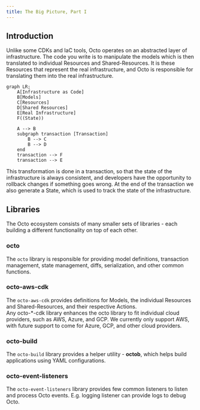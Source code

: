 ```yaml
---
title: The Big Picture, Part I
---
```


## Introduction
Unlike some CDKs and IaC tools, Octo operates on an abstracted layer of infrastructure.
The code you write is to manipulate the models which is then translated to individual Resources and Shared-Resources.
It is these Resources that represent the real infrastructure,
and Octo is responsible for translating them into the real infrastructure.

```mermaid
graph LR;
    A[Infrastructure as Code]
    B[Models]
    C[Resources]
    D[Shared Resources]
    E[Real Infrastructure]
    F((State))

    A --> B
    subgraph transaction [Transaction]
        B --> C
        B --> D
    end
    transaction --> F
    transaction --> E
```

This transformation is done in a transaction, so that the state of the infrastructure is always consistent,
and developers have the opportunity to rollback changes if something goes wrong.
At the end of the transaction we also generate a State, which is used to track the state of the infrastructure.

## Libraries
The Octo ecosystem consists of many smaller sets of libraries -
each building a different functionality on top of each other.

### octo
The `octo` library is responsible for providing model definitions,
transaction management, state management, diffs, serialization, and other common functions.

### octo-aws-cdk
The `octo-aws-cdk` provides definitions for Models,
the individual Resources and Shared-Resources, and their respective Actions.<br />
Any octo-*-cdk library enhances the
octo library to fit individual cloud providers, such as AWS, Azure, and GCP.
We currently only support AWS, with future support to come for Azure, GCP, and other cloud providers.

### octo-build
The `octo-build` library provides a helper utility - **octob**,
which helps build applications using YAML configurations.

### octo-event-listeners
The `octo-event-listeners` library provides few common listeners to listen and process Octo events.
E.g. logging listener can provide logs to debug Octo.
